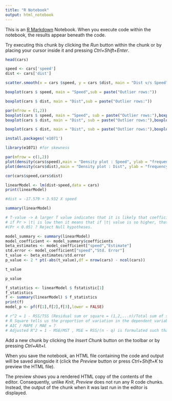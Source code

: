```yaml
---
title: "R Notebook"
output: html_notebook
---
```


This is an [R Markdown](http://rmarkdown.rstudio.com) Notebook. When you execute code within the notebook, the results appear beneath the code. 

Try executing this chunk by clicking the *Run* button within the chunk or by placing your cursor inside it and pressing *Ctrl+Shift+Enter*. 

```r
head(cars)
```
```r
speed <- cars['speed']
dist <- cars['dist']
```
```r
scatter.smooth(x = cars $speed, y = cars $dist, main = "Dist v/s Speed")
```


```r
boxplot(cars $ speed, main = "Speed",sub = paste("Outlier rows:"))
```
```r
boxplot(cars $ dist, main = "Dist",sub = paste("Outlier rows:"))
```
```r
par(mfrow = (1,2))
boxplot(cars $ speed, main = "Speed", sub = paste("Outlier rows:"),boxplot.stats(cars$speed)$out)
boxplot(cars $ dist, main = "Dist", sub = paste("Outlier rows:"),boxplot.stats(cars$dist)$out)
```
```r
boxplot(cars $ dist, main = "Dist", sub = paste("Outlier rows:"),boxplot.stats(cars$dist)$out)
```
```r
install.packages('e1071')
```
```r
library(e1071) #for skewness
```
```r
par(mfrow = c(1,2))
plot(density(cars$speed),main = "Density plot : Speed", ylab = "frequency",sub = paste("Skewness: ", round(e1071::skewness(cars $speed))))
plot(density(cars$dist),main = "Density plot : Dist", ylab = "frequency",sub = paste("Skewness: ", round(e1071::skewness(cars $dist))))
```
```r
cor(cars$speed,cars$dist)
```
```r
linearModel <- lm(dist~speed,data = cars)
print(linearModel)
```
```r
#dist = -17.579 + 3.932 X speed
```
```r
summary(linearModel)
```
```r
# T-value -> A larger T value indicates that it is likely that coefficient is != 0 purely by chance.
# if Pr > |t| is low then it means that if |t| value is so higher, that coefficient is significant else it is non significant.
#(Pr < 0.05) ? Reject Null hypotheses. 
```
```r
model_summary <- summary(linearModel)
model_coefficient <- model_summary$coefficients
beta_estimates <- model_coefficient["speed","Estimate"]
std.error <- model_coefficient["speed","Std. Error"] 
t_value <- beta_estimates/std.error
p_value <- 2 * pt(-abs(t_value),df = nrow(cars) - ncol(cars))
```
```r
t_value
```
```r
p_value
```
```r
f_statistics <- linearModel $ fstatistic[1]
f_statistics
f <- summary(linearModel) $ f_statistics
print(f)
model_p <- pf(f[1],f[2],f[3],lower = FALSE)

```
```r
# r^2 = 1 - RSS/TSS (Residual sum or square = (1,2,...n)/Total sum of squares)
# R Square tells us the proportion of variation in the dependent variable that has been explained by the model. 
# AIC / MAPE / MAE = ?
# Adjusted R^2 = 1 - MSE/MST , MSE = RSS/(n - q) is formulated such that it penalises the number of terms/ read - predictors in our model. So unlike R^2 , as the number of predictors in the model increases the adjusted R^2 may not always increase.
```

Add a new chunk by clicking the *Insert Chunk* button on the toolbar or by pressing *Ctrl+Alt+I*.

When you save the notebook, an HTML file containing the code and output will be saved alongside it (click the *Preview* button or press *Ctrl+Shift+K* to preview the HTML file).

The preview shows you a rendered HTML copy of the contents of the editor. Consequently, unlike *Knit*, *Preview* does not run any R code chunks. Instead, the output of the chunk when it was last run in the editor is displayed.

